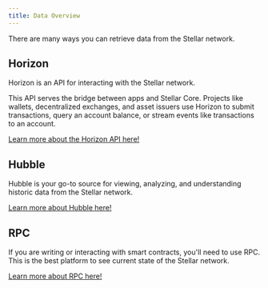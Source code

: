 ```yaml
---
title: Data Overview
---
```


There are many ways you can retrieve data from the Stellar network.

## Horizon

Horizon is an API for interacting with the Stellar network.

This API serves the bridge between apps and Stellar Core. Projects like wallets, decentralized exchanges, and asset issuers use Horizon to submit transactions, query an account balance, or stream events like transactions to an account.

[Learn more about the Horizon API here!](./horizon/README.mdx)

## Hubble

Hubble is your go-to source for viewing, analyzing, and understanding historic data from the Stellar network.

[Learn more about Hubble here!](./hubble/README.mdx)

## RPC

If you are writing or interacting with smart contracts, you'll need to use RPC. This is the best platform to see current state of the Stellar network.

[Learn more about RPC here!](./rpc/README.mdx)
